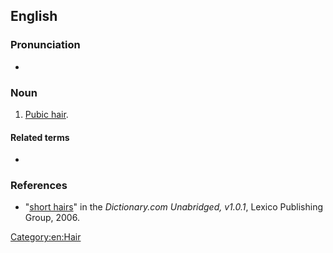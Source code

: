 {{also|shorthairs}}

==English==

===Pronunciation===
* {{audio|en|En-au-short hairs.ogg|Audio (AU)}}

===Noun===
{{en-plural noun|head=[[short]] [[hair]]s}}

# {{lb|en|idiomatic|slang}} [[pubic hair|Pubic hair]].

====Related terms====
* {{l|en|have someone by the short hairs}}

===References===
* "[http://dictionary.reference.com/search?r=2&q=short%20hairs short hairs]" in the ''Dictionary.com Unabridged, v1.0.1'', Lexico Publishing Group, 2006.

[[Category:en:Hair]]
